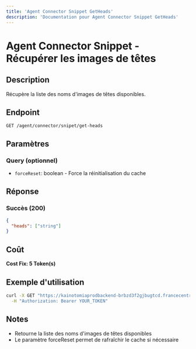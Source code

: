 ```yaml
---
title: 'Agent Connector Snippet GetHeads'
description: 'Documentation pour Agent Connector Snippet GetHeads'
---
```


# Agent Connector Snippet - Récupérer les images de têtes

## Description
Récupère la liste des noms d'images de têtes disponibles.

## Endpoint
```
GET /agent/connector/snipet/get-heads
```

## Paramètres

### Query (optionnel)
- `forceReset`: boolean - Force la réinitialisation du cache

## Réponse

### Succès (200)
```json
{
  "heads": ["string"]
}
```

## Coût
**Cost Fix: 5 Token(s)**

## Exemple d'utilisation

```bash
curl -X GET "https://kainotomiaprodbackend-brbzd3f2gjbugtcd.francecentral-01.azurewebsites.net/agent/connector/snipet/get-heads?forceReset=true" \
  -H "Authorization: Bearer YOUR_TOKEN"
```

## Notes
- Retourne la liste des noms d'images de têtes disponibles
- Le paramètre forceReset permet de rafraîchir le cache si nécessaire 
